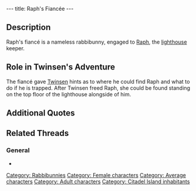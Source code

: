 ---
title: Raph's Fiancée
---

{{Character|
Name=Raph's fiancé|
Image=Ralph's fiance portrait.jpg|
Race=[[Rabbibunny]]|
Gender=Female|
Size=Medium|
Age=Adult}}
{{Quote|
Quote=I don't understand why the lighthouse is closed and turned off. What could my fiancé Raph, be doing? By the way, Mr. Twinsen, did you know you can jump over the rocks if you are trapped?|
Character=Raph's fiancé}}

== Description ==
Raph's fiancé is a nameless rabbibunny, engaged to [[Raph]], the [[lighthouse]] keeper.

== Role in Twinsen's Adventure ==
The fiancé gave [[Twinsen]] hints as to where he could find Raph and what to do if he is trapped. After Twinsen freed Raph, she could be found standing on the top floor of the lighthouse alongside of him.

== Additional Quotes ==
{{Quote|
Quote=Unfortunately, he's disappeared, Mr. Twinsen! I hope he hasn't gone on another of his strolls on the cliffs! One of these days it might be nasty, with all these rumors about the tralü...|
Character=Raph's fiancé}}
{{Quote|
Quote=My pretty bunny has come back, thanks to you<nowiki>!!</nowiki> Oh thank you, Mr. Twinsen<nowiki>!!</nowiki>|
Character=Raph's fiancé}}

== Related Threads ==
=== General ===
* {{thread|id=8382|title=Weird thing in the LBA 2 recorded demo...}}

[[Category: Rabbibunnies]]
[[Category: Female characters]]
[[Category: Average characters]]
[[Category: Adult characters]]
[[Category: Citadel Island inhabitants]]